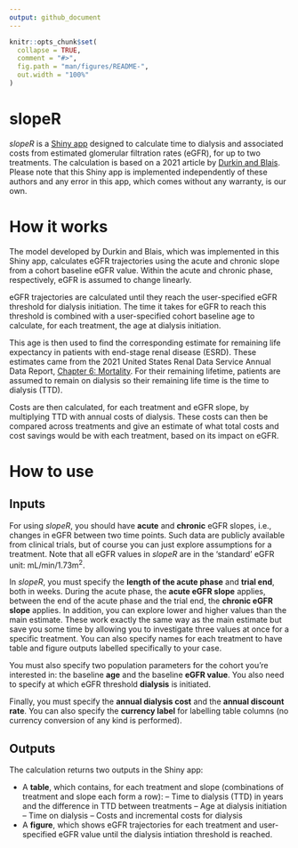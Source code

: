 ```yaml
---
output: github_document
---
```


<!-- README.md is generated from README.Rmd. Please edit that file -->

```r
knitr::opts_chunk$set(
  collapse = TRUE,
  comment = "#>",
  fig.path = "man/figures/README-",
  out.width = "100%"
)
```

# slopeR

*slopeR* is a [Shiny app](http://cloud.covalence-research.com/sloper/) designed to calculate time to dialysis and associated costs from estimated glomerular filtration rates (eGFR), for up to two treatments. The calculation is based on a 2021 article by [Durkin and Blais](https://pubmed.ncbi.nlm.nih.gov/33340064/). Please note that this Shiny app is implemented independently of these authors and any error in this app, which comes without any warranty, is our own.

# How it works

The model developed by Durkin and Blais, which was implemented in this Shiny app, calculates eGFR trajectories using the acute and chronic slope from a cohort baseline eGFR value. Within the acute and chronic phase, respectively, eGFR is assumed to change linearly.

eGFR trajectories are calculated until they reach the user-specified eGFR threshold for dialysis initiation. The time it takes for eGFR to reach this threshold is combined with a user-specified cohort baseline age to calculate, for each treatment, the age at dialysis initiation.

This age is then used to find the corresponding estimate for remaining life expectancy in patients with end-stage renal disease (ESRD). These estimates came from the 2021 United States Renal Data Service Annual Data Report, [Chapter 6: Mortality](https://adr.usrds.org/2021/end-stage-renal-disease/6-mortality). For their remaining lifetime, patients are assumed to remain on dialysis so their remaining life time is the time to dialysis (TTD).

Costs are then calculated, for each treatment and eGFR slope, by multiplying TTD with annual costs of dialysis. These costs can then be compared across treatments and give an estimate of what total costs and cost savings would be with each treatment, based on its impact on eGFR.

# How to use

## Inputs

For using *slopeR*, you should have **acute** and **chronic** eGFR slopes, i.e., changes in eGFR between two time points. Such data are publicly available from clinical trials, but of course you can just explore assumptions for a treatment. Note that all eGFR values in *slopeR* are in the 'standard' eGFR unit: mL/min/1.73m<sup>2</sup>.

In *slopeR*, you must specify the **length of the acute phase** and **trial end**, both in weeks. During the acute phase, the **acute eGFR slope** applies, between the end of the acute phase and the trial end, the **chronic eGFR slope** applies. In addition, you can explore lower and higher values than the main estimate. These work exactly the same way as the main estimate but save you some time by allowing you to investigate three values at once for a specific treatment. You can also specify names for each treatment to have table and figure outputs labelled specifically to your case. 

You must also specify two population parameters for the cohort you're interested in: the baseline **age** and the baseline **eGFR value**. You also need to specify at which eGFR threshold **dialysis** is initiated.

Finally, you must specify the **annual dialysis cost** and the **annual discount rate**. You can also specify the **currency label** for labelling table columns (no currency conversion of any kind is performed).

## Outputs

The calculation returns two outputs in the Shiny app:

- A **table**, which contains, for each treatment and slope (combinations of treatment and slope each form a row):
-- Time to dialysis (TTD) in years and the difference in TTD between treatments
-- Age at dialysis initiation
-- Time on dialysis
-- Costs and incremental costs for dialysis
- A **figure**, which shows eGFR trajectories for each treatment and user-specified eGFR value until the dialysis intiation threshold is reached.